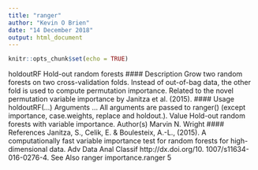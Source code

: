 ```yaml
---
title: "ranger"
author: "Kevin O Brien"
date: "14 December 2018"
output: html_document
---
```


```r
knitr::opts_chunk$set(echo = TRUE)
```

holdoutRF Hold-out random forests
#### Description
Grow two random forests on two cross-validation folds. Instead of out-of-bag data, the other fold
is used to compute permutation importance. Related to the novel permutation variable importance
by Janitza et al. (2015).
#### Usage
holdoutRF(...)
Arguments
... All arguments are passed to ranger() (except importance, case.weights,
replace and holdout.).
Value
Hold-out random forests with variable importance.
Author(s)
Marvin N. Wright
#### References
Janitza, S., Celik, E. & Boulesteix, A.-L., (2015). A computationally fast variable importance test
for random forests for high-dimensional data. Adv Data Anal Classif http://dx.doi.org/10.
1007/s11634-016-0276-4.
See Also
ranger
importance.ranger 5